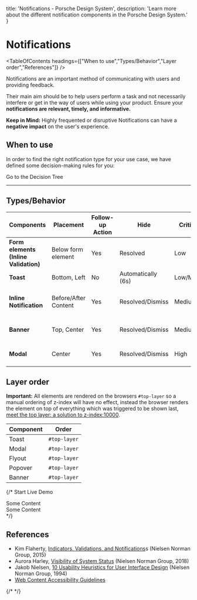 
  title: 'Notifications - Porsche Design System',
  description: 'Learn more about the different notification components in the Porsche Design System.'
}

# Notifications

<TableOfContents headings={["When to use","Types/Behavior","Layer order","References"]} />

Notifications are an important method of communicating with users and providing feedback.

Their main aim should be to help users perform a task and not necessarily interfere or get in the way of users while
using your product. Ensure your **notifications are relevant, timely, and informative.**

**Keep in Mind:** Highly frequented or disruptive Notifications can have a **negative impact** on the user's experience.

## When to use

In order to find the right notification type for your use case, we have defined some decision-making rules for you:

<PLink href="patterns/notifications/decision-tree">Go to the Decision Tree</PLink>

---

## Types/Behavior

| Components                            | Placement            | Follow-up Action | Hide               | Criticality | States                           |
| ------------------------------------- | -------------------- | ---------------- | ------------------ | ----------- | -------------------------------- |
| **Form elements (Inline Validation)** | Below form element   | Yes              | Resolved           | Low         | Success, Error                   |
| **Toast**                             | Bottom, Left         | No               | Automatically (6s) | Low/Medium  | Neutral, Success                 |
| **Inline Notification**               | Before/After Content | Yes              | Resolved/Dismiss   | Medium      | Neutral, Success, Warning, Error |
| **Banner**                            | Top, Center          | Yes              | Resolved/Dismiss   | Medium/High | Neutral, Warning, Error          |
| **Modal**                             | Center               | Yes              | Resolved/Dismiss   | High        | Neutral, Warning, Error          |

## Layer order

**Important:** All elements are rendered on the browsers `#top-layer` so a manual ordering of z-index will
have no effect, instead the browser renders the element on top of everything which was triggered to be shown last, [meet the top layer: a solution to z-index:10000](https://developer.chrome.com/blog/what-is-the-top-layer).

| Component                                                                                                                         | Order                         |
| --------------------------------------------------------------------------------------------------------------------------------- | ------------------------------- |
| Toast                                                                                                                             | `#top-layer`  |
| Modal                                                                                                                             | `#top-layer`  |
| Flyout                                                                                                                            | `#top-layer` |
| Popover                                                                                                                           | `#top-layer` |
| Banner                                                                                                                            | `#top-layer` |

{/* <p-button :theme="this.$store.getters.storefrontTheme" v-on:click="startDemo()">Start Live Demo</p-button>

<p-toast :theme="this.$store.getters.storefrontTheme" ref="toast"></p-toast>

<div>
  <p-modal :theme="this.$store.getters.storefrontTheme" ref="modal" heading="Some Heading" :open="isModalOpen">
  <p-text :theme="this.$store.getters.storefrontTheme">Some Content</p-text>
</p-modal>
</div>

<div>
  <p-flyout :theme="this.$store.getters.storefrontTheme" ref="flyout" :open="isFlyoutOpen">
  <p-text :theme="this.$store.getters.storefrontTheme">Some Content</p-text>
</p-flyout>
</div> */}

## References

- Kim Flaherty,
[Indicators, Validations, and Notifications](https://nngroup.com/articles/indicators-validations-notifications)s
(Nielsen Norman Group, 2015)
- Aurora Harley, [Visibility of System Status](https://nngroup.com/articles/visibility-system-status) (Nielsen Norman
Group, 2018)
- Jakob Nielsen,
[10 Usability Heuristics for User Interface Design](https://nngroup.com/articles/ten-usability-heuristics) (Nielsen
Norman Group, 1994)
- [Web Content Accessibility Guidelines](https://w3.org/WAI/standards-guidelines/wcag)

{/* <script lang="ts">import Vue from 'vue';
    BANNER_Z_INDEX,
    FLYOUT_Z_INDEX,
    MODAL_Z_INDEX,
    POPOVER_Z_INDEX,
    TOAST_Z_INDEX
  } from '@porsche-design-system/components/src/constants';

  @Component
    isModalOpen = false;
    isFlyoutOpen = false;
    isBannerOpen = false;
    toastCounter = 1;

    zIndexes = {
    toast: TOAST_Z_INDEX,
    modal: MODAL_Z_INDEX,
    flyout: FLYOUT_Z_INDEX,
    popover: POPOVER_Z_INDEX,
    banner: BANNER_Z_INDEX,
  };

    mounted() {
    this.$refs.modal.addEventListener('dismiss', () => this.isModalOpen = false);
    this.$refs.flyout.addEventListener('dismiss', () => this.isFlyoutOpen = false);
  }

    startDemo() {
    this.$refs.popover.shadowRoot.querySelector('button').click();
    this.$refs.toast.addMessage({ text: `Some message ${this.toastCounter}`});
    this.toastCounter++;
    this.isModalOpen = true;
    this.isFlyoutOpen = true;
    if(!this.isBannerOpen){
    this.openBanner();
  }
  };

    openBanner() {
    const el = document.createElement('p-banner');
    el.innerHTML = `
      <span slot="title">Some banner title</span>
      <span slot="description">Some banner description.</span>
    `;
    document.getElementById('app').append(el);

    this.isBannerOpen = true;
    el.theme = this.$store.getters.storefrontTheme;
    el.open = true;

    el.addEventListener('dismiss', () => {
    this.isBannerOpen = false;
    el.open = false;
  });
  };
  }
</script> */}

